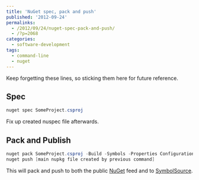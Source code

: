 ```yaml
---
title: 'NuGet spec, pack and push'
published: '2012-09-24'
permalinks:
  - /2012/09/24/nuget-spec-pack-and-push/
  - /?p=2068
categories:
  - software-development
tags:
  - command-line
  - nuget
---
```


Keep forgetting these lines, so sticking them here for future reference.

## Spec

```powershell
nuget spec SomeProject.csproj
```

Fix up created nuspec file afterwards.

## Pack and Publish

```powershell
nuget pack SomeProject.csproj -Build -Symbols -Properties Configuration=Release
nuget push [main nupkg file created by previous command]
```

This will pack and push to both the public [NuGet](https://www.nuget.org/) feed and to [SymbolSource](http://www.symbolsource.org/Public).
